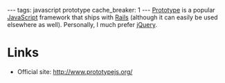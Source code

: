 ---
tags: javascript prototype
cache_breaker: 1
---
[[Prototype]] is a popular [[JavaScript]] framework that ships with [[Rails]] (although it can easily be used elsewhere as well). Personally, I much prefer [[jQuery]].

= Links =

* Official site: http://www.prototypejs.org/
